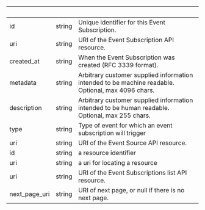 | &nbsp; | &nbsp; | &nbsp; |
|---|---|---|
| id | string | Unique identifier for this Event Subscription. |
| uri | string | URI of the Event Subscription API resource. |
| created_at | string | When the Event Subscription was created (RFC 3339 format). |
| metadata | string | Arbitrary customer supplied information intended to be machine readable. Optional, max 4096 chars. |
| description | string | Arbitrary customer supplied information intended to be human readable. Optional, max 255 chars. |
| type | string | Type of event for which an event subscription will trigger |
| uri | string | URI of the Event Source API resource. |
| id | string | a resource identifier |
| uri | string | a uri for locating a resource |
| uri | string | URI of the Event Subscriptions list API resource. |
| next_page_uri | string | URI of next page, or null if there is no next page. |